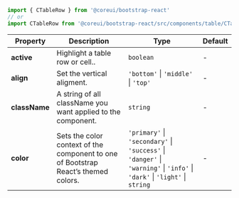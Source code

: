 
```jsx
import { CTableRow } from '@coreui/bootstrap-react'
// or
import CTableRow from '@coreui/bootstrap-react/src/components/table/CTableRow'
```

| Property | Description | Type | Default |
| --- | --- | --- | --- |
| **active** | Highlight a table row or cell.. | `boolean` | - |
| **align** | Set the vertical aligment. | `'bottom'` \| `'middle'` \| `'top'` | - |
| **className** | A string of all className you want applied to the component. | `string` | - |
| **color** | Sets the color context of the component to one of Bootstrap React’s themed colors. | `'primary'` \| `'secondary'` \| `'success'` \| `'danger'` \| `'warning'` \| `'info'` \| `'dark'` \| `'light'` \| `string` | - |
